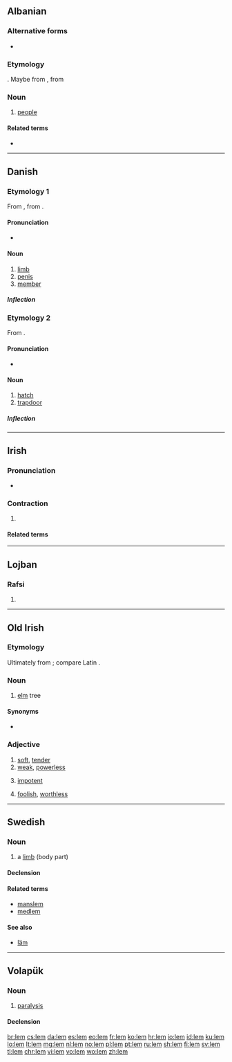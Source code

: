 {{also|LEM|Lem|Lém|lem'}}
==Albanian==

===Alternative forms===
* {{l|sq|len}} {{i|dialectal}}

===Etymology===
{{unk.|lang=sq}}. Maybe from {{etyl|sqj-pro|sq}} {{term|*lèud-no|lang=sqj-pro}}, from {{etyl|ine-pro|sq}} {{m|ine-pro|*h₁lewdʰ-||man, people}}

===Noun===
{{sq-noun|m}}

# [[people]]

====Related terms====
* {{l|sq|polem}}

----

==Danish==

===Etymology 1===
From {{etyl|gmq-oda|da}} {{m|gmq-oda|lim}}, from {{etyl|non|da}} {{m|non|limr}}.

====Pronunciation====
* {{IPA|[ˈlεmˀ]|lang=da}}

====Noun====
{{da-noun|lemmet|lemmer|g=n}}

# [[limb]]
# [[penis]]
# [[member]]

=====Inflection=====
{{da-noun-infl|lemmet|lemmer|lemmerne|g=n}}

===Etymology 2===
From {{etyl|non|da}} {{m|non|hlemmr}}.

====Pronunciation====
* {{IPA|[ˈlεmˀ]|lang=da}}

====Noun====
{{da-noun|lemmen|lemme|g=c}}

# [[hatch]]
# [[trapdoor]]

=====Inflection=====
{{da-noun-infl|lemmen|lemme|lemmene|g=c}}

----

==Irish==

===Pronunciation===
* {{IPA|/lʲɛmˠ/|lang=ga}}

===Contraction===
{{head|ga|contraction|triggers {{ga-mut-link|l}}}}

# {{lb|ga|colloquial}} {{contraction of|[[le]] [[mo]]||with my|lang=ga}}
#: {{ux|ga|Chuir sé cúl orm '''lem''' chuid oibre.|It left me late with my work.}}

====Related terms====
{{ga-preposition contractions}}

----

==Lojban==

===Rafsi===
{{jbo-rafsi}}

# {{jbo-rafsi of|le'e}}

----

==Old Irish==

===Etymology===
Ultimately from {{etyl|ine-pro|sga}} {{m|ine-pro|*el||brown, red}}; compare Latin {{m|la|ulmus}}.

===Noun===
{{head|sga|noun|g=m}}

# [[elm]] tree

====Synonyms====
* {{l|sga|lemán}}

===Adjective===
{{head|sga|adjective}}

# [[soft]], [[tender]]
# [[weak]], [[powerless]]
# {{qualifier|in sexual sense}} [[impotent]]
# [[foolish]], [[worthless]]

----

==Swedish==

===Noun===
{{sv-noun|c}}

# a [[limb]] (body part)

====Declension====
{{sv-noun-reg-ar|2=lemm}}

====Related terms====
* [[manslem]]
* [[medlem]]

====See also====
* [[läm]]

----

==Volapük==

===Noun===
{{vo-noun}}

# [[paralysis]]

====Declension====
{{vo-decl-noun}}

[[br:lem]]
[[cs:lem]]
[[da:lem]]
[[es:lem]]
[[eo:lem]]
[[fr:lem]]
[[ko:lem]]
[[hr:lem]]
[[io:lem]]
[[id:lem]]
[[ku:lem]]
[[lo:lem]]
[[lt:lem]]
[[mg:lem]]
[[nl:lem]]
[[no:lem]]
[[pl:lem]]
[[pt:lem]]
[[ru:lem]]
[[sh:lem]]
[[fi:lem]]
[[sv:lem]]
[[tl:lem]]
[[chr:lem]]
[[vi:lem]]
[[vo:lem]]
[[wo:lem]]
[[zh:lem]]